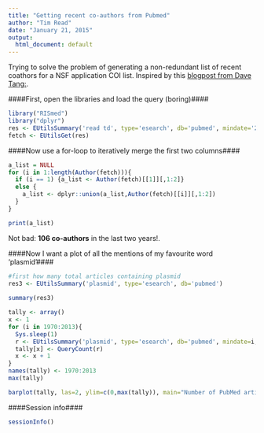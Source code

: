 ```yaml
---
title: "Getting recent co-authors from Pubmed"
author: "Tim Read"
date: "January 21, 2015"
output:
  html_document: default
---
```


Trying to solve the problem of generating a non-redundant list of recent coathors for a NSF application COI list.  Inspired by this [blogpost from Dave Tang: ](http://davetang.org/muse/2013/10/31/querying-pubmed-using-r/).

####First, open the libraries and load the query (boring)####
```r
library("RISmed")
library("dplyr")
res <- EUtilsSummary('read td', type='esearch', db='pubmed', mindate='2013', maxdate='2015')
fetch <- EUtilsGet(res)
```

####Now use a for-loop to iteratively merge the first two columns####

```r
a_list = NULL
for (i in 1:length(Author(fetch))){
  if (i == 1) {a_list <- Author(fetch)[[1]][,1:2]}
  else {
    a_list <- dplyr::union(a_list,Author(fetch)[[i]][,1:2])
  }
}

print(a_list)
```
Not bad: **106 co-authors** in the last two years!.


####Now I want a plot of all the mentions of my favourite word 'plasmid'####
```r
#first how many total articles containing plasmid
res3 <- EUtilsSummary('plasmid', type='esearch', db='pubmed')
 
summary(res3)

tally <- array()
x <- 1
for (i in 1970:2013){
  Sys.sleep(1)
  r <- EUtilsSummary('plasmid', type='esearch', db='pubmed', mindate=i, maxdate=i)
  tally[x] <- QueryCount(r)
  x <- x + 1
}
names(tally) <- 1970:2013
max(tally)

barplot(tally, las=2, ylim=c(0,max(tally)), main="Number of PubMed articles containing plasmid")

```



####Session info####
```r
sessionInfo()
```


